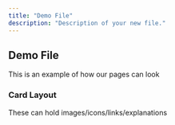 ```yaml
---
title: "Demo File"
description: "Description of your new file."
---
```


## Demo File

This is an example of how our pages can look

### Card Layout

These can hold images/icons/links/explanations

<CardGroup cols={2}>
  <Card title="Markdown file - demo" icon="leaf" color="orange" href="https://github.com/topazpalgi/docs/blob/7875b5584fa948e40508886c591a5c8d4ca79ec8/v1/development/demo.mdx" img="/logo/light.svg" />

  <Card title="Card 2" icon="sparkles" color="blue" img="/logo/dark.svg" />
</CardGroup>

###